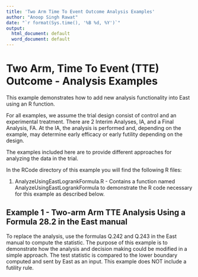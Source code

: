 ```yaml
---
title: 'Two Arm Time To Event Outcome Analysis Examples'
author: "Anoop Singh Rawat"
date: "`r format(Sys.time(), '%B %d, %Y')`"
output:
  html_document: default
  word_document: default
---
```


# Two Arm, Time To Event (TTE) Outcome - Analysis Examples

This example demonstrates how to add new analysis functionality into East using an R function.  

For all examples, we assume the trial design consist of control and an experimental treatment. There are 2 Interim Analyses, IA, and a Final Analysis, FA. At the IA, the analysis is performed and, depending on the example, may determine early efficacy or early futility depending on the design.

The examples included here are to provide different approaches for analyzing the data in the trial. 

In the RCode directory of this example you will find the following R files:

1. AnalyzeUsingEastLogrankFormula.R - Contains a function named AnalyzeUsingEastLogrankFormula to demonstrate the R code necessary for this example as described below.

## Example 1 - Two-arm Arm TTE Analysis Using a Formula 28.2 in the East manual

To replace the analysis, use the formulas Q.242 and Q.243 in the East manual to compute the statistic.  The purpose of this example is to demonstrate how the analysis and decision making could be modified in a simple approach.  The test statistic is compared to the lower boundary computed and sent by East as an input. This example does NOT include a futility rule. 

